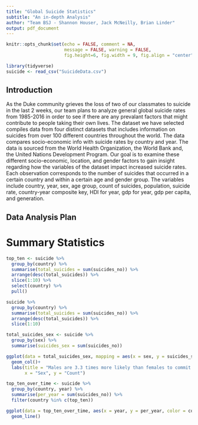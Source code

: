 ```yaml
---
title: "Global Suicide Statistics"
subtitle: "An in-depth Analysis"
author: "Team BSJ - Shannon Houser, Jack McNeilly, Brian Linder"
output: pdf_document
---
```


```r
knitr::opts_chunk$set(echo = FALSE, comment = NA, 
                      message = FALSE, warning = FALSE,
                      fig.height=6, fig.width = 9, fig.align = "center")
```

```r
library(tidyverse)
suicide <- read_csv("SuicideData.csv")
```

## Introduction 


As the Duke community grieves the loss of two of our classmates to suicide in the last 2 weeks, our team plans to analyze general global suicide rates from 1985-2016 in order to see if there are any prevalant factors that might contribute to people taking their own lives. The dataset we have selected compiles data from four distinct datasets that includes information on suicides from over 100 different countries throughout the world. The data compares socio-economic info with suicide rates by country and year. The data is sourced from the World Health Organization, the World Bank and, the United Nations Development Program.  Our goal is to examine these different socio-economic, location, and gender factors to gain insight regarding how the variables of the dataset impact increased suicide rates. Each observation corresponds to the number of suicides that occurred in a certain country and within a certain age and gender group. The variables include country, year, sex, age group, count of suicides, population, suicide rate, country-year composite key, HDI for year, gdp for year, gdp per capita, and generation. 

## Data Analysis Plan

# Summary Statistics

```r
top_ten <- suicide %>% 
  group_by(country) %>% 
  summarise(total_suicides = sum(suicides_no)) %>% 
  arrange(desc(total_suicides)) %>%
  slice(1:10) %>% 
  select(country) %>% 
  pull()

suicide %>% 
  group_by(country) %>% 
  summarise(total_suicides = sum(suicides_no)) %>% 
  arrange(desc(total_suicides)) %>% 
  slice(1:10)
```

```r
total_suicides_sex <- suicide %>% 
  group_by(sex) %>% 
  summarise(suicides_sex = sum(suicides_no))

ggplot(data = total_suicides_sex, mapping = aes(x = sex, y = suicides_sex))+
  geom_col()+
  labs(title = "Males are 3.3 times more likely than females to commit suicide",
       x = "Sex", y = "Count")

```

```r
top_ten_over_time <- suicide %>% 
  group_by(country, year) %>% 
  summarise(per_year = sum(suicides_no)) %>% 
  filter(country %in% c(top_ten))

ggplot(data = top_ten_over_time, aes(x = year, y = per_year, color = country))+
  geom_line()
  
```

